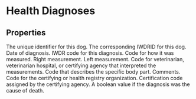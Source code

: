 
# Health Diagnoses

## Properties

<Properties>
    <Property name="local_dog_id" type="integer" required>
        The unique identifier for this dog.
    </Property>
    <Property name="pt_DogID" type="integer" required>
        The corresponding IWDRID for this dog.
    </Property>
    <Property name="pt_Date" type="datetime" required>
        Date of diagnosis.
    </Property>
    <Property name="pt_TraitCodeID" type="integer" required>
        IWDR code for this diagnosis.
        <HealthDiagnosesTraitCodeIDDataTable />
    </Property>
    <Property name="pt_MeasureTypeCode" type="integer">
        Code for how it was measured.
        <MeasureTypeCodeDataTable />
    </Property>
    <Property name="pt_Measure1" type="string">
        Right measurement.
    </Property>
    <Property name="pt_Measure2" type="string">
        Left measurement.
    </Property>
    <Property name="pt_EvaluatorID" type="integer">
        Code for veterinarian, veterinarian hospital, or certifying agency that interpreted the measurements.
        <EvaluatorIDDataTable />
    </Property>
    <Property name="pt_BodyPartCode" type="integer">
        Code that describes the specific body part.
    </Property>
    <Property name="pt_DetailsOfProblem" type="string">
        Comments.
    </Property>
    <Property name="dog_CertifAgencyCode" type="integer">
        Code for the certifying or health registry organization.
        <CertifAgencyCodeDataTable />
    </Property>
    <Property name="pt_CertificationNumber" type="string">
        Certification code assigned by the certifying agency.
    </Property>
    <Property name="pt_CauseofDeath" type="boolean">
        A boolean value if the diagnosis was the cause of death.
    </Property>
</Properties>